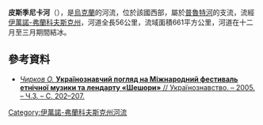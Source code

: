 {{No footnotes|time=2015-09-22T02:05:15+00:00}}
<!-- 檔案不存在 [[Image:Pistunka.jpg|right]] -->

'''皮斯季尼卡河'''（{{lang-uk|Пістинька}}），是[[烏克蘭|烏克蘭]]的河流，位於該國西部，屬於[[普魯特河|普魯特河]]的支流，流經[[伊萬諾-弗蘭科夫斯克州|伊萬諾-弗蘭科夫斯克州]]，河道全長56公里，流域面積661平方公里，河道在十二月至三月期間結冰。

==參考資料==
* [https://web.archive.org/web/20140102194047/http://www.ualogos.kiev.ua/fulltext.html?id=14 ''Чирков О.'' '''Українознавчий погляд на Міжнародний фестиваль етнічної музики та лендарту «Шешори»''' // Українознавство. – 2005. – Ч.3. – С. 202–207.]

{{DEFAULTSORT:Пістинька}}
[[Category:伊萬諾-弗蘭科夫斯克州河流|Category:伊萬諾-弗蘭科夫斯克州河流]]


{{Ukraine-river-stub}}